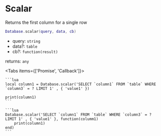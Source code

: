 
# Scalar
Returns the first column for a single row

```lua
Database.scalar(query, data, cb)
```

- query: `string`
- data?: `table`
- cb?: `function(result)`

returns: `any`

<Tabs items={['Promise', 'Callback']}>
  <Tab>

    ```lua
    local column1 = Database.scalar('SELECT `column1` FROM `table` WHERE `column3` = ? LIMIT 1' , { 'value1' })

    print(column1)
    ```

  </Tab>
  <Tab>

    ```lua
    Database.scalar('SELECT `column1` FROM `table` WHERE `column3` = ? LIMIT 1' , { 'value1' }, function(columm1)
        print(column1)
    end)
    ```

  </Tab>
</Tabs>